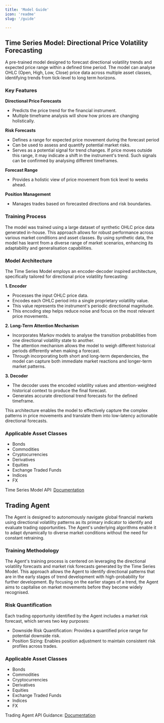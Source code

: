 ```yaml
---
title: 'Model Guide'
icon: 'readme'
slug: '/guide'

---
```



## Time Series Model: Directional Price Volatility Forecasting

A pre-trained model designed to forecast directional volatility trends and expected price range within a defined time period. The model can analyse OHLC (Open, High, Low, Close) price data across multiple asset classes, identifying trends from tick-level to long term horizons. 

### Key Features

**Directional Price Forecasts**

- Predicts the price trend for the financial instrument.
- Multiple timeframe analysis will show how prices are changing holistically.

**Risk Forecasts**

- Defines a range for expected price movement during the forecast period
- Can be used to assess and quantify potential market risks.
- Serves as a potential signal for trend changes. If price moves outside this range, it may indicate a shift in the instrument's trend. Such signals can be confirmed by analysing different timeframes.

**Forecast Range**

- Provides a holistic view of price movement from tick level to weeks ahead.

**Position Management**

- Manages trades based on forecasted directions and risk boundaries.


### Training Process
The model was trained using a large dataset of synthetic OHLC price data generated in-house. This approach allows for robust performance across various market conditions and asset classes. By using synthetic data, the model has learnt from a diverse range of market scenarios, enhancing its adaptability and generalisation capabilities.


### Model Architecture
The Time Series Model employs an encoder-decoder inspired architecture, specifically tailored for directional price volatility forecasting:

**1. Encoder**

- Processes the input OHLC price data.
- Encodes each OHLC period into a single proprietary volatility value.
- This value represents the instrument's periodic directional magnitude.
- This encoding step helps reduce noise and focus on the most relevant price movements.

**2. Long-Term Attention Mechanism**

- Incorporates Markov models to analyse the transition probabilities  from one directional volatility state to another.
- The attention mechanism allows the model to weigh different historical periods differently when making a forecast.
- Through incorporating both short and long-term dependencies, the model can capture both immediate market reactions and longer-term market patterns.

**3. Decoder**

- The decoder uses the encoded volatility values and attention-weighted historical context to produce the final forecast. 
- Generates accurate directional trend forecasts for the defined timeframe.

This architecture enables the model to effectively capture the complex patterns in price movements and translate them into low-latency actionable directional forecasts.

### Applicable Asset Classes 
- Bonds 
- Commodities
- Cryptocurrencies
- Derivatives 
- Equities 
- Exchange Traded Funds
- Indices 
- FX 

Time Series Model API: [Documentation](https://docs.sumtyme.ai/ts-model)


## Trading Agent

The Agent is designed to autonomously navigate global financial markets using directional volatility patterns as its primary indicator to identify and evaluate trading opportunities. The Agent's underlying algorithms enable it to adapt dynamically to diverse market conditions without the need for constant retraining.

### Training Methodology

The Agent's training process is centered on leveraging the directional volatility forecasts and market risk forecasts generated by the Time Series Model. This approach allows the Agent to identify directional patterns that are in the early stages of trend development with high-probability for further development. By focusing on the earlier stages of a trend, the Agent aims to capitalise on market movements before they become widely recognised. 

### Risk Quantification

Each trading opportunity identified by the Agent includes a market risk forecast, which serves two key purposes:

- Downside Risk Quantification: Provides a quantified price range for potential downside risk.
- Position Sizing: Enables position adjustment to maintain consistent risk profiles across trades.

### Applicable Asset Classes 
- Bonds 
- Commodities
- Cryptocurrencies
- Derivatives 
- Equities 
- Exchange Traded Funds
- Indices 
- FX 

Trading Agent API Guidance: [Documentation](https://docs.sumtyme.ai/ts-model)

